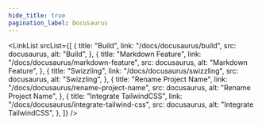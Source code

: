 ```yaml
---
hide_title: true
pagination_label: Docusaurus
---
```



<FeatureIcon
  src={docusaurus}
  alt="Docusaurus Markdown"
  title="Docusaurus Markdown"
/>
<LinkList
  srcList={[
    {
      title: "Build",
      link: "/docs/docusaurus/build",
      src: docusaurus,
      alt: "Build",
    },
    {
      title: "Markdown Feature",
      link: "/docs/docusaurus/markdown-feature",
      src: docusaurus,
      alt: "Markdown Feature",
    },
    {
      title: "Swizzling",
      link: "/docs/docusaurus/swizzling",
      src: docusaurus,
      alt: "Swizzling",
    },
    {
      title: "Rename Project Name",
      link: "/docs/docusaurus/rename-project-name",
      src: docusaurus,
      alt: "Rename Project Name",
    },
    {
      title: "Integrate TailwindCSS",
      link: "/docs/docusaurus/integrate-tailwind-css",
      src: docusaurus,
      alt: "Integrate TailwindCSS",
    },
  ]}
/>
